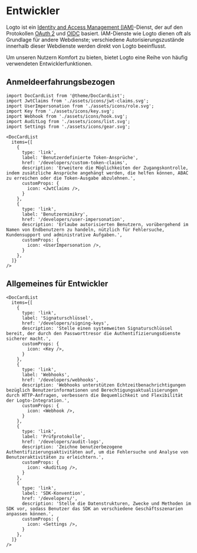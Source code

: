 # Entwickler

Logto ist ein [Identity and Access Management (IAM)](https://auth.wiki/iam)-Dienst, der auf den Protokollen [OAuth 2](https://auth.wiki/oauth-2.0) und [OIDC](https://auth.wiki/openid-connect) basiert. IAM-Dienste wie Logto dienen oft als Grundlage für andere Webdienste; verschiedene Autorisierungszustände innerhalb dieser Webdienste werden direkt von Logto beeinflusst.

Um unseren Nutzern Komfort zu bieten, bietet Logto eine Reihe von häufig verwendeten Entwicklerfunktionen.

## Anmeldeerfahrungsbezogen

```mdx-code-block
import DocCardList from '@theme/DocCardList';
import JwtClaims from './assets/icons/jwt-claims.svg';
import UserImpersonation from './assets/icons/role.svg';
import Key from './assets/icons/key.svg';
import Webhook from './assets/icons/hook.svg';
import AuditLog from './assets/icons/list.svg';
import Settings from './assets/icons/gear.svg';

<DocCardList
  items={[
    {
      type: 'link',
      label: 'Benutzerdefinierte Token-Ansprüche',
      href: '/developers/custom-token-claims',
      description: 'Erweitere die Möglichkeiten der Zugangskontrolle, indem zusätzliche Ansprüche angehängt werden, die helfen können, ABAC zu erreichen oder die Token-Ausgabe abzulehnen.',
      customProps: {
        icon: <JwtClaims />,
      }
    },
    {
      type: 'link',
      label: 'Benutzermimikry',
      href: '/developers/user-impersonation',
      description: 'Erlaube autorisierten Benutzern, vorübergehend im Namen von Endbenutzern zu handeln, nützlich für Fehlersuche, Kundensupport und administrative Aufgaben.',
      customProps: {
        icon: <UserImpersonation />,
      }
    },
  ]}
/>
```

## Allgemeines für Entwickler

```mdx-code-block
<DocCardList
  items={[
    {
      type: 'link',
      label: 'Signaturschlüssel',
      href: '/developers/signing-keys',
      description: 'Stelle einen systemweiten Signaturschlüssel bereit, der durch den Passworttresor die Authentifizierungsdienste sicherer macht.',
      customProps: {
        icon: <Key />,
      }
    },
    {
      type: 'link',
      label: 'Webhooks',
      href: '/developers/webhooks',
      description: 'Webhooks unterstützen Echtzeitbenachrichtigungen bezüglich Benutzerinformationen und Berechtigungsaktualisierungen durch HTTP-Anfragen, verbessern die Bequemlichkeit und Flexibilität der Logto-Integration.',
      customProps: {
        icon: <Webhook />,
      }
    },
    {
      type: 'link',
      label: 'Prüfprotokolle',
      href: '/developers/audit-logs',
      description: 'Zeichne benutzerbezogene Authentifizierungsaktivitäten auf, um die Fehlersuche und Analyse von Benutzeraktivitäten zu erleichtern.',
      customProps: {
        icon: <AuditLog />,
      }
    },
    {
      type: 'link',
      label: 'SDK-Konvention',
      href: '/developers/',
      description: 'Stelle die Datenstrukturen, Zwecke und Methoden im SDK vor, sodass Benutzer das SDK an verschiedene Geschäftsszenarien anpassen können.',
      customProps: {
        icon: <Settings />,
      }
    },
  ]}
/>
```
